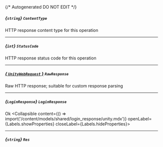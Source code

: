 {/* Autogenerated DO NOT EDIT  */}

##### *{`string`}* `ContentType`
HTTP response content type for this operation

---
##### *{`int`}* `StatusCode`
HTTP response status code for this operation

---
##### [*{ `UnityWebRequest` }*](https://docs.unity3d.com/2021.3/Documentation/ScriptReference/Networking.UnityWebRequest.html) `RawResponse`
Raw HTTP response; suitable for custom response parsing

---
##### *{`LoginResponse`}* `LoginResponse`
Ok
<Collapsible content={() => import('/content/models/shared/login_response/unity.mdx')} openLabel={Labels.showProperties} closeLabel={Labels.hideProperties}>
</Collapsible>

---
##### *{`string`}* `Res`


